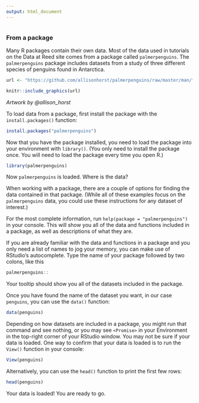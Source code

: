 ```yaml
---
output: html_document
---
```


```r

```

### From a package

Many R packages contain their own data. Most of the data used in tutorials on the Data at Reed site comes from a package called `palmerpenguins`. The `palmerpenguins` package includes datasets from a study of three different species of penguins found in Antarctica.

```r
url <- "https://github.com/allisonhorst/palmerpenguins/raw/master/man/figures/lter_penguins.png"

knitr::include_graphics(url)
```
*Artwork by @allison_horst*

To load data from a package, first install the package with the `install.packages()` function:

```r
install.packages("palmerpenguins")
```

Now that you have the package installed, you need to load the package into your environment with `library()`. (You only need to install the package once. You will need to load the package every time you open R.)

```r
library(palmerpenguins)
```

Now `palmerpenguins` is loaded. Where is the data?

When working with a package, there are a couple of options for finding the data contained in that package. (While all of these examples focus on the `palmerpenguins` data, you could use these instructions for any dataset of interest.)

For the most complete information, run `help(package = "palmerpenguins")` in your console. This will show you all of the data and functions included in a package, as well as descriptions of what they are.

If you are already familiar with the data and functions in a package and you only need a list of names to jog your memory, you can make use of RStudio's autocomplete. Type the name of your package followed by two colons, like this 

```r
palmerpenguins::
```

Your tooltip should show you all of the datasets included in the package.

Once you have found the name of the dataset you want, in our case `penguins`, you can use the `data()` function:

```r
data(penguins)
```

Depending on how datasets are included in a package, you might run that command and see nothing, or you may see `<Promise>` in your Environment in the top-right corner of your RStudio window. You may not be sure if your data is loaded. One way to confirm that your data is loaded is to run the `View()` function in your console:

```r
View(penguins)
```

Alternatively, you can use the `head()` function to print the first few rows:

```r
head(penguins)
```

Your data is loaded! You are ready to go.